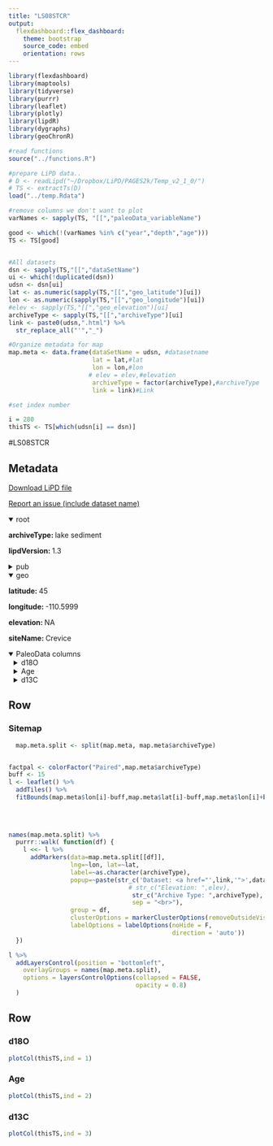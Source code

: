 ```yaml
---
title: "LS08STCR"
output: 
  flexdashboard::flex_dashboard:
    theme: bootstrap
    source_code: embed
    orientation: rows
---
```


```r
library(flexdashboard)
library(maptools)
library(tidyverse)
library(purrr)
library(leaflet)
library(plotly)
library(lipdR)
library(dygraphs)
library(geoChronR)

#read functions
source("../functions.R")

#prepare LiPD data..
# D <- readLipd("~/Dropbox/LiPD/PAGES2k/Temp_v2_1_0/")
# TS <- extractTs(D)
load("../temp.Rdata")

#remove columns we don't want to plot
varNames <- sapply(TS, "[[","paleoData_variableName")

good <- which(!(varNames %in% c("year","depth","age")))
TS <- TS[good]


#All datasets
dsn <- sapply(TS,"[[","dataSetName")
ui <- which(!duplicated(dsn))
udsn <- dsn[ui]
lat <- as.numeric(sapply(TS,"[[","geo_latitude")[ui])
lon <- as.numeric(sapply(TS,"[[","geo_longitude")[ui])
#elev <- sapply(TS,"[[","geo_elevation")[ui]
archiveType <- sapply(TS,"[[","archiveType")[ui]
link <- paste0(udsn,".html") %>% 
  str_replace_all("'","_")

#Organize metadata for map
map.meta <- data.frame(dataSetName = udsn, #datasetname
                       lat = lat,#lat
                       lon = lon,#lon
                      # elev = elev,#elevation
                       archiveType = factor(archiveType),#archiveType
                       link = link)#Link

#set index number

i = 280
thisTS <- TS[which(udsn[i] == dsn)]
```
#LS08STCR

Metadata {.sidebar}
-------------------------------------
[Download LiPD file](LS08STCR.lpd)
            

[Report an issue (include dataset name)](https://github.com/nickmckay/LiPDverse/issues)

<details open style="margin-left: 0px">
<summary>root</summary>
<p style="margin-left: 0px"><strong>archiveType: </strong>lake sediment
<p style="margin-left: 0px"><strong>lipdVersion: </strong>1.3
</details>
<details>
<summary>pub</summary>
<details style="margin-left: 10px">
<summary>pub1</summary>
<p style="margin-left: 10px"><strong>author: </strong>c("Stevens, Lora R.", "Dean, Walter E.")
<p style="margin-left: 10px"><strong>journal: </strong>Quaternary International
<p style="margin-left: 10px"><strong>volume: </strong>188
<p style="margin-left: 10px"><strong>pages: </strong>139-148
<p style="margin-left: 10px"><strong>pubYear: </strong>2008
<p style="margin-left: 10px"><strong>title: </strong>Geochemical evidence for hydroclimatic variability over the last 2460 years from Crevice Lake in Yellowstone National Park, USA
<p style="margin-left: 10px"><strong>DOI: </strong>10.1016/j.quaint.2007.11.012
</details>
</details>
<details open style="margin-left: 0px">
<summary>geo</summary>
<p style="margin-left: 0px"><strong>latitude: </strong>45
<p style="margin-left: 0px"><strong>longitude: </strong>-110.5999
<p style="margin-left: 0px"><strong>elevation: </strong>NA
<p style="margin-left: 0px"><strong>siteName: </strong>Crevice
</details>
<details open>
<summary>PaleoData columns</summary>
<details style="margin-left: 10px">
<summary>d18O</summary>
<p style="margin-left: 10px"><strong>TSid: </strong>LS08STCR
<p style="margin-left: 10px"><strong>variableName: </strong>d18O
<p style="margin-left: 10px"><strong>units: </strong>permil
<p style="margin-left: 10px"><strong>description: </strong>carbonate
<details>
<summary>interpretation</summary>
<details style="margin-left: 20px">
<summary>1</summary>
<p style="margin-left: 20px"><strong>basis: </strong>The d18O record from the varved sediment from Crevice Lake is a proxy for hydroclimate, particularly discharge of the Yellowstone River, in Yellowstone National Park. Low d18O values are consistent with high flow of the Yellowstone River and, thus, wet winters with deep snow pack. They also correspond in general with tree-ring inferred estimates of increased precipitation in the YNP region. Prior to 2000 cal BP, decreasing d18O values suggest an increasingly wet climate or a gradual shift to winterdominated precipitation
<p style="margin-left: 20px"><strong>interpDirection: </strong>decrease
<p style="margin-left: 20px"><strong>scope: </strong>climate
<p style="margin-left: 20px"><strong>variable: </strong>discharge
<p style="margin-left: 20px"><strong>variableDetail: </strong>lake water
</details>
<details style="margin-left: 20px">
<summary>2</summary>
<p style="margin-left: 20px"><strong>basis: </strong>Comparison of the oxygen-isotopic record with independent measures of climate suggests that the annual moisture balance is the primary isotopic control, with the seasonal timing of precipitation providing a possible secondary influence. High d18O values are associated with dry climate (e.g., evaporative enrichment of 18O) and/or wet summers relative to winters (higher d18O values of atmospheric precipitation).
<p style="margin-left: 20px"><strong>direction: </strong>negative
<p style="margin-left: 20px"><strong>rank: </strong>1
<p style="margin-left: 20px"><strong>scope: </strong>isotope
<p style="margin-left: 20px"><strong>inferredMaterial: </strong>lake water
<p style="margin-left: 20px"><strong>integrationTime: </strong>7
<p style="margin-left: 20px"><strong>integrationTimeBasis: </strong>varve counts
<p style="margin-left: 20px"><strong>integrationTimeUncertaintyType: </strong>sampling resolution
<p style="margin-left: 20px"><strong>integrationTimeUnits: </strong>years
<p style="margin-left: 20px"><strong>variable: </strong>P_E
</details>
<details style="margin-left: 20px">
<summary>3</summary>
<p style="margin-left: 20px"><strong>basis: </strong>with the seasonal timing of precipitation providing a possible secondary influence. High d18O values are associated with  dry climate (e.g., evaporative enrichment of 18O) and/or  wet summers relative to winters (higher d18O values of  atmospheric precipitation).
<p style="margin-left: 20px"><strong>direction: </strong>decrease
<p style="margin-left: 20px"><strong>rank: </strong>2
<p style="margin-left: 20px"><strong>scope: </strong>isotope
<p style="margin-left: 20px"><strong>seasonality: </strong>winter
<p style="margin-left: 20px"><strong>inferredMaterial: </strong>lake water
<p style="margin-left: 20px"><strong>integrationTime: </strong>7
<p style="margin-left: 20px"><strong>integrationTimeBasis: </strong>varve counts
<p style="margin-left: 20px"><strong>integrationTimeUncertaintyType: </strong>sampling resolution
<p style="margin-left: 20px"><strong>integrationTimeUnits: </strong>years
<p style="margin-left: 20px"><strong>variable: </strong>Precipitation
</details>
</details>
</details>
<details style="margin-left: 10px">
<summary>Age</summary>
<p style="margin-left: 10px"><strong>TSid: </strong>MAT5074a6e772
<p style="margin-left: 10px"><strong>variableName: </strong>Age
<p style="margin-left: 10px"><strong>units: </strong>Yr BP
<p style="margin-left: 10px"><strong>description: </strong>
</details>
<details style="margin-left: 10px">
<summary>d13C</summary>
<p style="margin-left: 10px"><strong>TSid: </strong>WEBabc68a57
<p style="margin-left: 10px"><strong>variableName: </strong>d13C
<p style="margin-left: 10px"><strong>units: </strong>‰
</details>

Row
-----------------------------------------------------------------------

### Sitemap

```r
  map.meta.split <- split(map.meta, map.meta$archiveType)


factpal <- colorFactor("Paired",map.meta$archiveType)
buff <- 15
l <- leaflet() %>% 
  addTiles() %>% 
  fitBounds(map.meta$lon[i]-buff,map.meta$lat[i]-buff,map.meta$lon[i]+buff,map.meta$lat[i]+buff)
  

  
  
names(map.meta.split) %>%
  purrr::walk( function(df) {
    l <<- l %>%
      addMarkers(data=map.meta.split[[df]],
                 lng=~lon, lat=~lat,
                 label=~as.character(archiveType),
                 popup=~paste(str_c('Dataset: <a href="',link,'">',dataSetName,'</a>'),
                                 # str_c("Elevation: ",elev),
                                  str_c("Archive Type: ",archiveType),
                                  sep = "<br>"),
                 group = df,
                 clusterOptions = markerClusterOptions(removeOutsideVisibleBounds = F),
                 labelOptions = labelOptions(noHide = F,
                                             direction = 'auto'))
  })

l %>%
  addLayersControl(position = "bottomleft",
    overlayGroups = names(map.meta.split),
    options = layersControlOptions(collapsed = FALSE,
                                   opacity = 0.8)
  )
```

Row {.tabset .tabset-fade}
-----------------------------------------------------------------------

### d18O
```r
plotCol(thisTS,ind = 1)
```

### Age
```r
plotCol(thisTS,ind = 2)
```

### d13C
```r
plotCol(thisTS,ind = 3)
```
